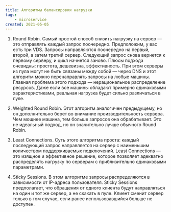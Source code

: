 ```yaml
---
title: Алгоритмы балансировки нагрузки
tags:
    - microservice
created: 2021-05-05
---
```


1. <Highlight>Round Robin</Highlight>. Самый простой способ снизить нагрузку на сервер — это отправлять каждый запрос поочередно.
Предположим, у вас есть три VDS. Запросы направляются поочередно на первый, второй, а затем третий сервер.
Следующий запрос снова вернется к первому серверу, и цикл начнется заново.
Плюсы подхода очевидны: простота, дешевизна, эффективность.
При этом серверы из пула могут не быть связаны между собой — через DNS и этот алгоритм можно перенаправлять запросы на любые машины.
Главная проблема этого подхода — нерациональное распределение ресурсов.
Даже если все машины обладают примерно одинаковыми характеристиками, реальная нагрузка будет сильно различаться в пуле.

2. <Highlight>Weighted Round Robin</Highlight>. Этот алгоритм аналогичен предыдущему, но он дополнительно берет во внимание производительность сервера.
Чем мощнее машина, тем больше запросов она обрабатывает.
Это не идеальный подход, но он значительно лучше обычного Round Robin.

3. <Highlight>Least Connections</Highlight>. Суть этого алгоритма проста: каждый последующий запрос направляется на сервер с наименьшим количеством поддерживаемых подключений.
Least Connections — это изящное и эффективное решение, которое позволяет адекватно распределять нагрузку по серверам с приблизительно одинаковыми параметрами.

4. <Highlight>Sticky Sessions</Highlight>. В этом алгоритме запросы распределяются в зависимости от IP-адреса пользователя.
Sticky Sessions предполагает, что обращения от одного клиента будут направляться на один и тот же сервер, а не скакать в пуле.
Клиент сменит сервер только в том случае, если ранее использовавшийся больше не доступен.